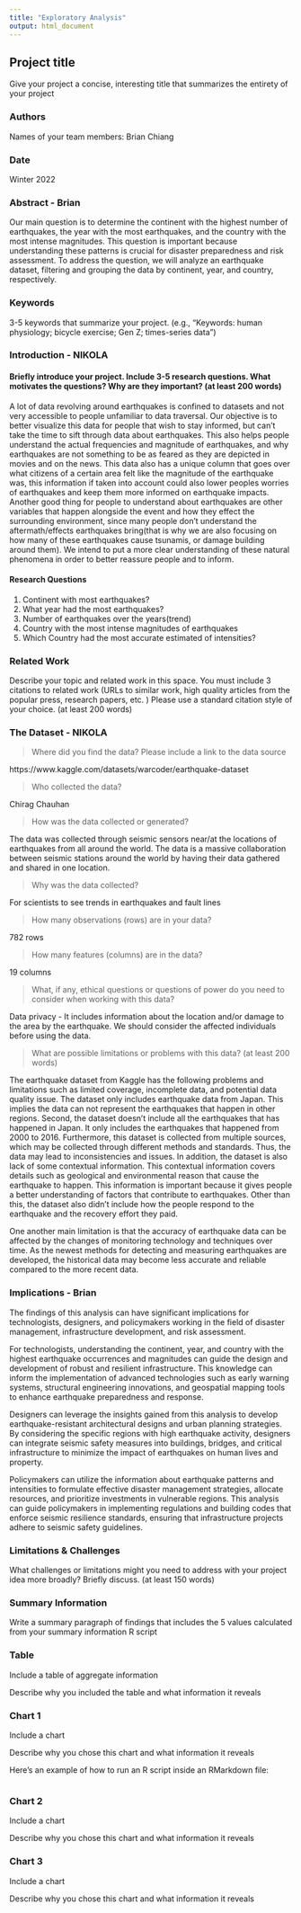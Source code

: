 ```yaml
---
title: "Exploratory Analysis"
output: html_document
---
```


## Project title

Give your project a concise, interesting title that summarizes the entirety of your project

### Authors

Names of your team members: Brian Chiang

### Date

Winter 2022

### Abstract - Brian

Our main question is to determine the continent with the highest number of earthquakes, the year with the most earthquakes, and the country with the most intense magnitudes. This question is important because understanding these patterns is crucial for disaster preparedness and risk assessment. To address the question, we will analyze an earthquake dataset, filtering and grouping the data by continent, year, and country, respectively.

### Keywords

3-5 keywords that summarize your project.
(e.g., "Keywords: human physiology; bicycle exercise; Gen Z; times-series data")

### Introduction - NIKOLA

#### Briefly introduce your project.  Include 3-5 research questions. What motivates the questions? Why are they important? (at least 200 words)

A lot of data revolving around earthquakes is confined to datasets and not very accessible to people unfamiliar to data traversal. Our objective is to better visualize this data for people that wish to stay informed, but can’t take the time to sift through data about earthquakes. This also helps people understand the actual frequencies and magnitude of earthquakes, and why earthquakes are not something to be as feared as they are depicted in movies and on the news. This data also has a unique column that goes over what citizens of a certain area felt like the magnitude of the earthquake was, this information if taken into account could also lower peoples worries of earthquakes and keep them more informed on earthquake impacts. Another good thing for people to understand about earthquakes are other variables that happen alongside the event and how they effect the surrounding environment, since many people don’t understand the aftermath/effects earthquakes bring(that is why we are also focusing on how many of these earthquakes cause tsunamis, or damage building around them). We intend to put a more clear understanding of these natural phenomena in order to better reassure people and to inform.

#### Research Questions

1) Continent with most earthquakes?
2) What year had the most earthquakes?
3) Number of earthquakes over the years(trend)
4) Country with the most intense magnitudes of earthquakes
5) Which Country had the most accurate estimated of intensities?

### Related Work  

Describe your topic and related work in this space. You must include 3 citations to related work (URLs to similar work, high quality articles from the popular press, research papers, etc. ) Please use a standard citation style of your choice. (at least 200 words)

### The Dataset - NIKOLA

> Where did you find the data? Please include a link to the data source

https://www.kaggle.com/datasets/warcoder/earthquake-dataset

> Who collected the data?

Chirag Chauhan

> How was the data collected or generated?

The data was collected through seismic sensors near/at the locations of earthquakes from all around the world. The data is a massive collaboration between seismic stations around the world by having their data gathered and shared in one location.

> Why was the data collected?

For scientists to see trends in earthquakes and fault lines

>How many observations (rows) are in your data?

782 rows

> How many features (columns) are in the data?

19 columns

> What, if any, ethical questions or questions of power do you need to consider when working with this data?

Data privacy - It includes information about the location and/or damage to the area by the earthquake. We should consider the affected individuals before using the data.

> What are possible limitations or problems with this data?   (at least 200 words)

The earthquake dataset from Kaggle has the following problems and limitations such as limited coverage, incomplete data, and potential data quality issue. The dataset only includes earthquake data from Japan. This implies the data can not represent the earthquakes that happen in other regions. Second, the dataset doesn’t include all the earthquakes that has happened in Japan. It only includes the earthquakes that happened from 2000 to 2016. Furthermore, this dataset is collected from multiple sources, which may be collected through different methods and standards. Thus, the data may lead to inconsistencies and issues. In addition, the dataset is also lack of some contextual information. This contextual information covers details such as geological and environmental reason that cause the earthquake to happen. This information is important because it gives people a better understanding of factors that contribute to earthquakes. Other than this, the dataset also didn’t include how the people respond to the earthquake and the recovery effort they paid.

One another main limitation is that the accuracy of earthquake data can be affected by the changes of monitoring technology and techniques over time. As the newest methods for detecting and measuring earthquakes are developed, the historical data may become less accurate and reliable compared to the more recent data.


### Implications - Brian
The findings of this analysis can have significant implications for technologists, designers, and policymakers working in the field of disaster management, infrastructure development, and risk assessment.

For technologists, understanding the continent, year, and country with the highest earthquake occurrences and magnitudes can guide the design and development of robust and resilient infrastructure. This knowledge can inform the implementation of advanced technologies such as early warning systems, structural engineering innovations, and geospatial mapping tools to enhance earthquake preparedness and response.

Designers can leverage the insights gained from this analysis to develop earthquake-resistant architectural designs and urban planning strategies. By considering the specific regions with high earthquake activity, designers can integrate seismic safety measures into buildings, bridges, and critical infrastructure to minimize the impact of earthquakes on human lives and property.

Policymakers can utilize the information about earthquake patterns and intensities to formulate effective disaster management strategies, allocate resources, and prioritize investments in vulnerable regions. This analysis can guide policymakers in implementing regulations and building codes that enforce seismic resilience standards, ensuring that infrastructure projects adhere to seismic safety guidelines.

### Limitations & Challenges
What challenges or limitations might you need to address with your project idea more broadly? Briefly discuss. (at least 150 words)

### Summary Information

Write a summary paragraph of findings that includes the 5 values calculated from your summary information R script

### Table

Include a table of aggregate information

Describe why you included the table and what information it reveals

### Chart 1

Include a chart

Describe why you chose this chart and what information it reveals

Here's an example of how to run an R script inside an RMarkdown file:

```r
```

### Chart 2

Include a chart

Describe why you chose this chart and what information it reveals

### Chart 3

Include a chart

Describe why you chose this chart and what information it reveals
